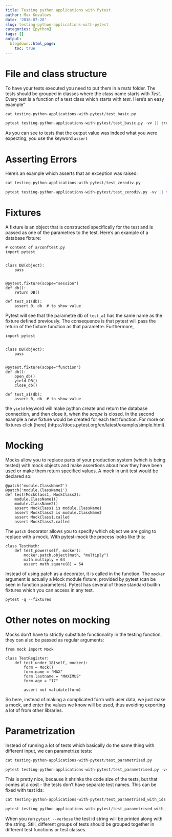 ```yaml
---
title: Testing python applications with Pytest.
author: Max Kovalovs
date: '2018-07-28'
slug: testing-python-applications-with-pytest
categories: [python]
tags: []
output:
  blogdown::html_page:
    toc: true
---
```


# File and class structure

To have your tests executed you need to put them in a *tests* folder. The tests should be grouped in classes where the class name starts with *Test*. Every test is a function of a test class which starts with *test*. Here's an easy example"

```r
cat testing-python-applications-with-pytest/test_basic.py
```

```r
pytest testing-python-applications-with-pytest/test_basic.py -vv || true
```

As you can see to tests that the output value was indeed what you were expecting, you use the keyword `assert`

# Asserting Errors

Here's an example which asserts that an exception was raised:

```r
cat testing-python-applications-with-pytest/test_zerodiv.py
```

```r
pytest testing-python-applications-with-pytest/test_zerodiv.py -vv || true
```

# Fixtures

A fixture is an object that is constructed specifically for the test and is passed as one of the parametres to the test. Here's an example of a database fixture:

```
# content of a/conftest.py
import pytest


class DB(object):
    pass


@pytest.fixture(scope="session")
def db():
    return DB()

def test_a1(db):
    assert 0, db  # to show value
```

Pytest will see that the parametre db of `test_a1` has the same name as the fixture defined previously. The consequence is that pytest will pass the return of the fixture function as that parametre. Furthermore,

```
import pytest


class DB(object):
    pass


@pytest.fixture(scope="function")
def db():
    open_db()
    yield DB()
    close_db()

def test_a1(db):
    assert 0, db  # to show value
```

the `yield` keyword will make python create and return the database connection, and then close it, when the *scope* is closed. In the second example a new fixture would be created for each test function. For more on fixtures click [here] (https://docs.pytest.org/en/latest/example/simple.html).

# Mocking

Mocks allow you to replace parts of your production system (which is being tested) with mock objects and make assertions about how they have been used or make them return specified values. A mock in unit test would be declared so:

```
@patch('module.ClassName2')
@patch('module.ClassName1')
def test(MockClass1, MockClass2):
    module.ClassName1()
    module.ClassName2()
    assert MockClass1 is module.ClassName1
    assert MockClass2 is module.ClassName2
    assert MockClass1.called
    assert MockClass2.called
```

The `patch` decorator allows you to specify which object we are going to replace with a mock. With pytest-mock the process looks like this:

```
class TestMath:
    def test_power(self, mocker):
        mocker.patch.object(math, "multiply")
        math.multiply = 64
        assert math.square(8) = 64
```

Instead of using patch as a decorator, it is called in the function. The `mocker` argument is actually a Mock module fixture, provided by pytest (can be seen in function parameters). Pytest has several of those standard builtin fixtures which you can access in any test.

```r
pytest -q --fixtures
```


# Other notes on mocking

Mocks don't have to strictly substitute functionality in the testing function, they can also be passed as regular arguments:

```
from mock import Mock

class TestRegister:
    def test_under_18(self, mocker):
        form = Mock()
        form.name = "MAX"
        form.lastname = "MAXIMUS"
        form.age = "17"

        assert not validate(form)
```

So here, instead of making a complicated form with user data, we just make a mock, and enter the values we know will be used, thus avoiding exporting a lot of from other libraries.

# Parametrization

Instead of running a lot of tests which basically do the same thing with different input, we can parametrize tests:

```r
cat testing-python-applications-with-pytest/test_parametrised.py
```

```r
pytest testing-python-applications-with-pytest/test_parametrised.py -vv || true
```

This is pretty nice, because it shrinks the code size of the tests, but that comes at a cost - the tests don't have separate test names. This can be fixed with test ids:

```r
cat testing-python-applications-with-pytest/test_parametrised_with_ids.py
```

```r
pytest testing-python-applications-with-pytest/test_parametrised_with_ids.py -vv || true
```

When you run `pytest --verbose` the test id string will be printed along with the string. Still, different groups of tests should be grouped together in different test functions or test classes.

